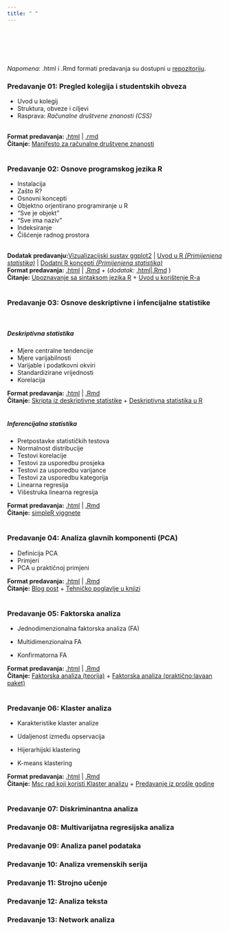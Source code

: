 ```yaml
---
title: " "
---
```

 
<br>
<br>
<br>
<br>

*Napomena*: .html i .Rmd formati predavanja su dostupni u [repozitoriju](https://github.com/lusiki/WebMultiVar).
<br>

### Predavanje 01: Pregled kolegija i studentskih obveza


- Uvod u kolegij
- Struktura, obveze i ciljevi
- Rasprava: *Računalne društvene znanosti (CSS)*

<br>
**Format predavanja:** [.html](https://github.com/lusiki/WebMultiVar/blob/main/Predavanja/01_UVOD.html) | [.rmd](https://github.com/lusiki/WebMultiVar/blob/main/Predavanja/01_UVOD.Rmd)
<br>
**Čitanje:**  [Manifesto za računalne društvene znanosti](http://www.everyaware.eu/resources/publications/Conte-2012.pdf)
<br>
<br>

### Predavanje 02: Osnove programskog jezika R

- Instalacija
- Zašto R?
- Osnovni koncepti
- Objektno orjentirano programiranje u R
- "Sve je objekt"
- "Sve ima naziv"
- Indeksiranje
- Čišćenje radnog prostora

<br>
**Dodatak predavanju:**[Vizualizacijski sustav ggplot2](https://raw.githack.com/lusiki/WebMultiVar/main/Predavanja/02_UVOD-U-R_dodatak.html#1) | [Uvod u R *(Primijenjena statistika)*](https://raw.githack.com/BrbanMiro/WebStatistika/main/Moduli/02_UVOD_U_R_xar.html#1) | [Dodatni R koncepti *(Primijenjena statistika)*](https://raw.githack.com/BrbanMiro/WebStatistika/main/Moduli/02_DODATNI_KONCEPTI_R_xar.html#1)
<br>
**Format predavanja:** [.html](https://github.com/lusiki/WebMultiVar/blob/main/Predavanja/02_UVOD-U-R.html) | [.Rmd](https://github.com/lusiki/WebMultiVar/blob/main/Predavanja/02_UVOD%20U%20R.Rmd) + (*dodatak:* [.html](https://github.com/lusiki/WebMultiVar/blob/main/Predavanja/02_UVOD%20U%20R_dodatak.Rmd)|[.Rmd](https://github.com/lusiki/WebMultiVar/blob/main/Predavanja/02_UVOD-U-R_dodatak.html) )
<br>
**Čitanje:** [Upoznavanje sa sintaksom jezika R](https://www.srce.unizg.hr/files/srce/docs/edu/R/s720_polaznik.pdf) + [Uvod u korištenje R-a](https://cran.r-project.org/doc/contrib/Kasum+Legovic-UvodUr.pdf)
<br>
<br>

### Predavanje 03: Osnove deskriptivne i infencijalne statistike

<br>

##### **Deskriptivna statistika**

- Mjere centralne tendencije
- Mjere varijabilnosti
- Varijable i podatkovni okviri
- Standardizirane vrijednosti
- Korelacija

**Format predavanja:** [.html](https://github.com/lusiki/WebMultiVar/blob/main/Predavanja/03_PONAVLJANJE-DESKRIPTIVNA.html) | [.Rmd](https://github.com/lusiki/WebMultiVar/blob/main/Predavanja/03_PONAVLJANJE%20DESKRIPTIVNA.Rmd) 
<br>
**Čitanje:** [Skripta iz deskriptivne statistike](http://matematika.fkit.hr/novo/statistika_i_vjerojatnost/predavanja/1%20-%20Deskriptivna%20statistika.pdf) + [Deskriptivna statistika u R](https://rcompanion.org/handbook/C_02.html)
<br>
<br>


##### **Inferencijalna statistika**

- Pretpostavke statističkih testova
- Normalnost distribucije
- Testovi korelacije
- Testovi za usporedbu prosjeka
- Testovi za usporedbu varijance
- Testovi za usporedbu kategorija
- Linearna regresija
- Višestruka linearna regresija

**Format predavanja:** [.html](https://github.com/lusiki/WebMultiVar/blob/main/Predavanja/03_PONAVLJANJE-INFERENCIJALNA.html) | [.Rmd](https://github.com/lusiki/WebMultiVar/blob/main/Predavanja/03_PONAVLJANJE%20DESKRIPTIVNA.Rmd) 
<br>
**Čitanje:** [simpleR viggnete](https://cran.r-project.org/doc/contrib/Verzani-SimpleR.pdf)
<br>
<br>


### Predavanje 04: Analiza glavnih komponenti (PCA)

- Definicija PCA
- Primjeri 
- PCA u praktičnoj primjeni


**Format predavanja:** [.html](https://github.com/lusiki/WebMultiVar/blob/main/Predavanja/04_PCA.html) | [.Rmd](https://github.com/lusiki/WebMultiVar/blob/main/Predavanja/04_PCA.Rmd) 
<br>
**Čitanje:** [Blog post](https://towardsdatascience.com/learn-principle-component-analysis-in-r-ddba7c9b1064) + [Tehničko poglavlje u knjizi](http://staff.ustc.edu.cn/~zwp/teach/MVA/abdi-awPCA2010.pdf)
<br>
<br>

### Predavanje 05: Faktorska analiza

- Jednodimenzionalna faktorska analiza (FA)

- Multidimenzionalna FA

- Konfirmatorna FA


**Format predavanja:** [.html](https://github.com/lusiki/WebMultiVar/blob/main/Predavanja/05_FA.html) | [.Rmd](https://github.com/lusiki/WebMultiVar/blob/main/Predavanja/05_FA.Rmd) 
<br>
**Čitanje:** <a href="./Foto/Faktorska_analiza.pdf">Faktorska analiza (teorija)</a> + [Faktorska analiza (praktično;lavaan paket)](https://stats.idre.ucla.edu/r/seminars/rcfa/#s3)
<br>
<br>

### Predavanje 06: Klaster analiza

- Karakteristike klaster analize

- Udaljenost između opservacija

- Hijerarhijski klastering

- K-means klastering


**Format predavanja:** [.html](https://github.com/lusiki/WebMultiVar/blob/main/Predavanja/06_KLASTER.html) | [.Rmd](https://github.com/lusiki/WebMultiVar/blob/main/Predavanja/06_KLASTER.Rmd) 
<br>
**Čitanje:** [Msc rad koji koristi Klaster analizu](https://zir.nsk.hr/islandora/object/pmf%3A9063/datastream/PDF/view) + [Predavanje iz prošle godine](https://rpubs.com/shichich/595542)
<br>
<br>


### Predavanje 07: Diskriminantna analiza



### Predavanje 08: Multivarijatna regresijska analiza



### Predavanje 09: Analiza panel podataka



### Predavanje 10: Analiza vremenskih serija



### Predavanje 11: Strojno učenje



### Predavanje 12: Analiza teksta



### Predavanje 13: Network analiza


